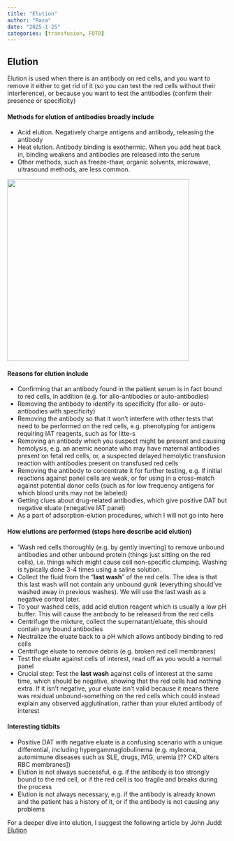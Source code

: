 ```yaml
---
title: "Elution"
author: "Raza"
date: "2025-1-25"
categories: [transfusion, FOTD]
---
```


## Elution

Elution is used when there is an antibody on red cells, and you want to remove it either to get rid of it (so you can test the red cells without their interference), or because you want to test the antibodies (confirm their presence or specificity)

#### Methods for elution of antibodies broadly include

-   Acid elution. Negatively charge antigens and antibody, releasing the antibody
-   Heat elution. Antibody binding is exothermic. When you add heat back in, binding weakens and antibodies are released into the serum
-   Other methods, such as freeze-thaw, organic solvents, microwave, ultrasound methods, are less common.

![](images/clipboard-2690959592.png){width="416"}

#### Reasons for elution include

-   Confirming that an antibody found in the patient serum is in fact bound to red cells, in addition (e.g. for allo-antibodies or auto-antibodies)
-   Removing the antibody to identify its specificity (for allo- or auto-antibodies with specificity)
-   Removing the antibody so that it won't interfere with other tests that need to be performed on the red cells, e.g. phenotyping for antigens requiring IAT reagents, such as for litte-s
-   Removing an antibody which you suspect might be present and causing hemolysis, e.g. an anemic neonate who may have maternal antibodies present on fetal red cells, or, a suspected delayed hemolytic transfusion reaction with antibodies present on transfused red cells
-   Removing the antibody to concentrate it for further testing, e.g. if initial reactions against panel cells are weak, or for using in a cross-match against potential donor cells (such as for low frequency antigens for which blood units may not be labeled)
-   Getting clues about drug-related antibodies, which give positive DAT but negative eluate (±negative IAT panel)
-   As a part of adsorption-elution procedures, which I will not go into here

#### How elutions are performed (steps here describe acid elution)

-   'Wash red cells thoroughly (e.g. by gently inverting) to remove unbound antibodies and other unbound protein (things just sitting on the red cells), i.e. things which might cause cell non-specific clumping. Washing is typically done 3-4 times using a saline solution.
-   Collect the fluid from the "**last wash**" of the red cells. The idea is that this last wash will not contain any unbound gunk (everything should've washed away in previous washes). We will use the last wash as a negative control later.
-   To your washed cells, add acid elution reagent which is usually a low pH buffer. This will cause the antibody to be released from the red cells
-   Centrifuge the mixture, collect the supernatant/eluate, this should contain any bound antibodies
-   Neutralize the eluate back to a pH which allows antibody binding to red cells
-   Centrifuge eluate to remove debris (e.g. broken red cell membranes)
-   Test the eluate against cells of interest, read off as you would a normal panel
-   Crucial step: Test the **last wash** against cells of interest at the same time, which should be negative, showing that the red cells had nothing extra. If it isn't negative, your eluate isn't valid because it means there was residual unbound-something on the red cells which could instead explain any observed agglutination, rather than your eluted antibody of interest

#### Interesting tidbits

-   Positive DAT with negative eluate is a confusing scenario with a unique differential, including hypergammaglobulinema (e.g. myleoma, automimune diseases such as SLE, drugs, IVIG, uremia \[?? CKD alters RBC membranes\])
-   Elution is not always successful, e.g. if the antibody is too strongly bound to the red cell, or if the red cell is too fragile and breaks during the process
-   Elution is not always necessary, e.g. if the antibody is already known and the patient has a history of it, or if the antibody is not causing any problems

For a deeper dive into elution, I suggest the following article by John Judd: [Elution](https://www.sciencedirect.com/science/article/abs/pii/S0887796399800595)
